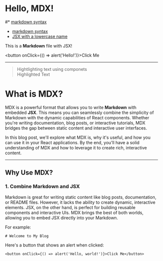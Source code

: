# Hello, MDX!
#* [markdown syntax](#alpha)

* [markdown syntax](#alpha)
* <a href="#bravo">JSX with a lowercase name</a>



This is a **Markdown** file with JSX!

<button onClick={() => alert('Hello!')}>Click Me</button>

---


> Hightlighting text using componets\
<span>Highlighted Text</span>

# What is MDX?

MDX is a powerful format that allows you to write **Markdown** with embedded **JSX**. This means you can seamlessly combine the simplicity of Markdown with the dynamic capabilities of React components. Whether you're writing documentation, blog posts, or interactive tutorials, MDX bridges the gap between static content and interactive user interfaces.

In this blog post, we'll explore what MDX is, why it's useful, and how you can use it in your React applications. By the end, you'll have a solid understanding of MDX and how to leverage it to create rich, interactive content.

---

## Why Use MDX?

### 1. **Combine Markdown and JSX**
Markdown is great for writing static content like blog posts, documentation, or README files. However, it lacks the ability to create dynamic, interactive elements. JSX, on the other hand, is perfect for building reusable components and interactive UIs. MDX brings the best of both worlds, allowing you to embed JSX directly into your Markdown.

For example:
```
# Welcome to My Blog
```
Here's a button that shows an alert when clicked:
```
<button onClick={() => alert('Hello, world!')}>Click Me</button>
